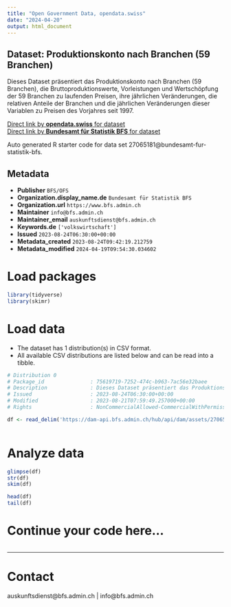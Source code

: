 ```yaml
---
title: "Open Government Data, opendata.swiss"
date: "2024-04-20"
output: html_document
---
```


## Dataset: Produktionskonto nach Branchen (59 Branchen)

Dieses Dataset präsentiert das Produktionskonto nach Branchen (59 Branchen), die Bruttoproduktionswerte, Vorleistungen und Wertschöpfung der 59 Branchen zu laufenden Preisen, ihre jährlichen Veränderungen, die relativen Anteile der Branchen und die jährlichen Veränderungen dieser Variablen zu Preisen des Vorjahres seit 1997.

[Direct link by **opendata.swiss** for dataset](https://opendata.swiss/de/dataset/produktionskonto-nach-branchen-59-branchen)<br>
[Direct link by **Bundesamt für Statistik BFS** for dataset](https://www.bfs.admin.ch/asset/de/ts-x-04.02.03.01)

Auto generated R starter code for data set 27065181@bundesamt-fur-statistik-bfs.

## Metadata

- **Publisher** `BFS/OFS`
- **Organization.display_name.de** `Bundesamt für Statistik BFS`
- **Organization.url** `https://www.bfs.admin.ch`
- **Maintainer** `info@bfs.admin.ch`
- **Maintainer_email** `auskunftsdienst@bfs.admin.ch`
- **Keywords.de** `['volkswirtschaft']`
- **Issued** `2023-08-24T06:30:00+00:00`
- **Metadata_created** `2023-08-24T09:42:19.212759`
- **Metadata_modified** `2024-04-19T09:54:30.034602`


# Load packages

```r

library(tidyverse)
library(skimr)

```

# Load data

-   The dataset has 1 distribution(s) in CSV format.
-   All available CSV distributions are listed below and can be read into a tibble.

```r

# Distribution 0
# Package_id               : 75619719-7252-474c-b963-7ac56e32baee
# Description              : Dieses Dataset präsentiert das Produktionskonto nach Branchen (59 Branchen), die Bruttoproduktionswerte, Vorleistungen und Wertschöpfung der 59 Branchen zu laufenden Preisen, ihre jährlichen Veränderungen, die relativen Anteile der Branchen und die jährlichen Veränderungen dieser Variablen zu Preisen des Vorjahres seit 1997.
# Issued                   : 2023-08-24T06:30:00+00:00
# Modified                 : 2023-08-21T07:59:49.257000+00:00
# Rights                   : NonCommercialAllowed-CommercialWithPermission-ReferenceRequired

df <- read_delim('https://dam-api.bfs.admin.ch/hub/api/dam/assets/27065191/master')



```

# Analyze data

```r

glimpse(df)
str(df)
skim(df)

head(df)
tail(df)

```

# Continue your code here...

```r

```

------------------------------------------------------------------------

# Contact

auskunftsdienst@bfs.admin.ch | info@bfs.admin.ch

